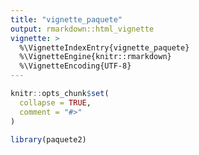 ```yaml
---
title: "vignette_paquete"
output: rmarkdown::html_vignette
vignette: >
  %\VignetteIndexEntry{vignette_paquete}
  %\VignetteEngine{knitr::rmarkdown}
  %\VignetteEncoding{UTF-8}
---
```


```r
knitr::opts_chunk$set(
  collapse = TRUE,
  comment = "#>"
)
```

```r
library(paquete2)
```

